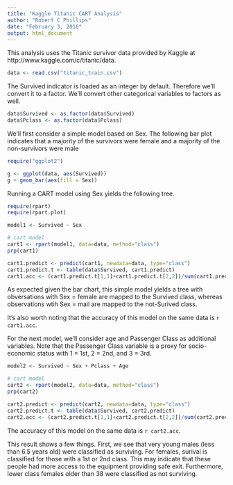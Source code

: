 ```yaml
---
title: "Kaggle Titanic CART Analysis"
author: "Robert C Phillips"
date: "February 3, 2016"
output: html_document
---
```


This analysis uses the Titanic survivor data provided by Kaggle at http://www.kaggle.com/c/titanic/data.

```r
data <- read.csv("titanic_train.csv")
```

The Survived indicator is loaded as an integer by default.  Therefore we'll convert it to a factor.  We'll convert other categorical variables to factors as well.

```r
data$Survived <- as.factor(data$Survived)
data$Pclass <- as.factor(data$Pclass)
```

We'll first consider a simple model based on Sex.  The following bar plot indicates that a majority of the survivors were female and a majority of the non-survivors were male

```r
require("ggplot2")

g <- ggplot(data, aes(Survived))
g + geom_bar(aes(fill = Sex))
```

Running a CART model using Sex yields the following tree.

```r
require(rpart)
require(rpart.plot)

model1 <- Survived ~ Sex

# cart model
cart1 <- rpart(model1, data=data, method="class")
prp(cart1)

cart1.predict <- predict(cart1, newdata=data, type="class")
cart1.predict.t <- table(data$Survived, cart1.predict)
cart1.acc <- (cart1.predict.t[1,1]+cart1.predict.t[2,2])/sum(cart1.predict.t)
```

As expected given the bar chart, this simple model yields a tree with obversations with Sex = female are mapped to the Survived class, whereas observations wtih Sex = mail are mapped to the not-Surived class.

It's also worth noting that the accuracy of this model on the same data is `r cart1.acc`.

For the next model, we'll consider age and Passenger Class as additional variables.  Note that the Passenger Class variable is a proxy for socio-economic status with 1 = 1st, 2 = 2nd, and 3 = 3rd.

```r
model2 <- Survived ~ Sex + Pclass + Age

# cart model
cart2 <- rpart(model2, data=data, method="class")
prp(cart2)

cart2.predict <- predict(cart2, newdata=data, type="class")
cart2.predict.t <- table(data$Survived, cart2.predict)
cart2.acc <- (cart2.predict.t[1,1]+cart2.predict.t[2,2])/sum(cart2.predict.t)
```

The accuracy of this model on the same data is `r cart2.acc`.

This result shows a few things.  First, we see that very young males (less than 6.5 years old) were classified as surviving.  For females, surival is classified for those with a 1st or 2nd class.  This may indicate that these people had more access to the equipment providing safe exit. Furthermore, lower class females older than 38 were classified as not surviving. 
